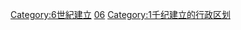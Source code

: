 [[Category:6世紀建立|Category:6世紀建立]]
[[Category:各世纪建立的行政区划|06]]
[[Category:1千纪建立的行政区划|Category:1千纪建立的行政区划]]